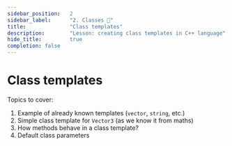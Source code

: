 ```yaml
---
sidebar_position:	2
sidebar_label:		"2. Classes 🚧"
title:				"Class templates"
description:		"Lesson: creating class templates in C++ language"
hide_title:			true
completion: false
---
```


# Class templates

Topics to cover:

1. Example of already known templates (`vector`, `string`, etc.)
2. Simple class template for `Vector3` (as we know it from maths)
3. How methods behave in a class template?
4. Default class parameters


